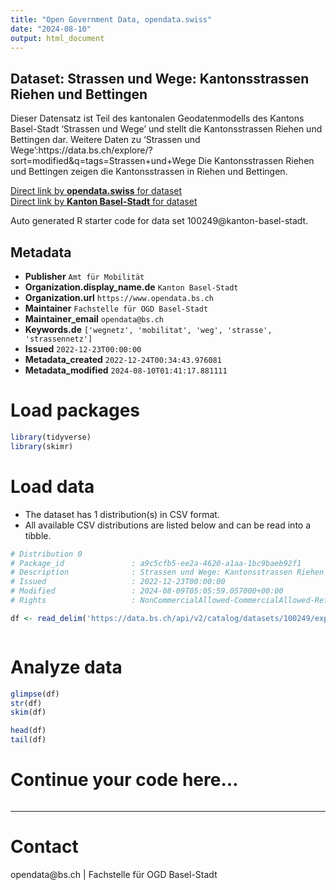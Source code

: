 ```yaml
---
title: "Open Government Data, opendata.swiss"
date: "2024-08-10"
output: html_document
---
```


## Dataset: Strassen und Wege: Kantonsstrassen Riehen und Bettingen

Dieser Datensatz ist Teil des kantonalen Geodatenmodells des Kantons Basel-Stadt 'Strassen und Wege' und stellt die Kantonsstrassen Riehen und Bettingen dar. Weitere Daten zu 'Strassen und Wege':https://data.bs.ch/explore/?sort=modified&q=tags=Strassen+und+Wege
Die Kantonsstrassen Riehen und Bettingen zeigen die Kantonsstrassen in Riehen und Bettingen.

[Direct link by **opendata.swiss** for dataset](https://opendata.swiss/de/dataset/strassen-und-wege-kantonsstrassen-riehen-und-bettingen)<br>
[Direct link by **Kanton Basel-Stadt** for dataset](https://data.bs.ch/explore/dataset/100249/)

Auto generated R starter code for data set 100249@kanton-basel-stadt.

## Metadata

- **Publisher** `Amt für Mobilität`
- **Organization.display_name.de** `Kanton Basel-Stadt`
- **Organization.url** `https://www.opendata.bs.ch`
- **Maintainer** `Fachstelle für OGD Basel-Stadt`
- **Maintainer_email** `opendata@bs.ch`
- **Keywords.de** `['wegnetz', 'mobilitat', 'weg', 'strasse', 'strassennetz']`
- **Issued** `2022-12-23T00:00:00`
- **Metadata_created** `2022-12-24T00:34:43.976081`
- **Metadata_modified** `2024-08-10T01:41:17.881111`


# Load packages

```r

library(tidyverse)
library(skimr)

```

# Load data

-   The dataset has 1 distribution(s) in CSV format.
-   All available CSV distributions are listed below and can be read into a tibble.

```r

# Distribution 0
# Package_id               : a9c5cfb5-ee2a-4620-a1aa-1bc9baeb92f1
# Description              : Strassen und Wege: Kantonsstrassen Riehen und Bettingen (csv)
# Issued                   : 2022-12-23T00:00:00
# Modified                 : 2024-08-09T05:05:59.057000+00:00
# Rights                   : NonCommercialAllowed-CommercialAllowed-ReferenceRequired

df <- read_delim('https://data.bs.ch/api/v2/catalog/datasets/100249/exports/csv?use_labels=true')



```

# Analyze data

```r

glimpse(df)
str(df)
skim(df)

head(df)
tail(df)

```

# Continue your code here...

```r

```

------------------------------------------------------------------------

# Contact

opendata@bs.ch | Fachstelle für OGD Basel-Stadt
